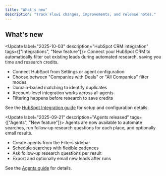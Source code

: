 ```yaml
---
title: "What's new"
description: "Track Flowi changes, improvements, and release notes."
---
```


## What's new

<Update label="2025-10-03" description="HubSpot CRM integration" tags={["Integrations", "New feature"]}>
  Connect your HubSpot CRM to automatically filter out existing leads during automated research, saving you time and research credits.

  - Connect HubSpot from Settings or agent configuration
  - Choose between "Companies with Deals" or "All Companies" filter modes
  - Domain-based matching to identify duplicates
  - Account-level integration works across all agents
  - Filtering happens before research to save credits

  See the [HubSpot Integration guide](/user-guide/integrations/hubspot) for setup and configuration details.
</Update>

<Update label="2025-09-21" description="Agents released" tags={["Agents", "New feature"]}>
  Agents are now available to automate searches, run follow‑up research questions for each place, and optionally email results.

  - Create agents from the Filters sidebar
  - Schedule searches with flexible cadences
  - Ask follow‑up research questions per result
  - Export and optionally email new leads after runs

  See the [Agents guide](/user-guide/agents/overview) for details.
</Update>




